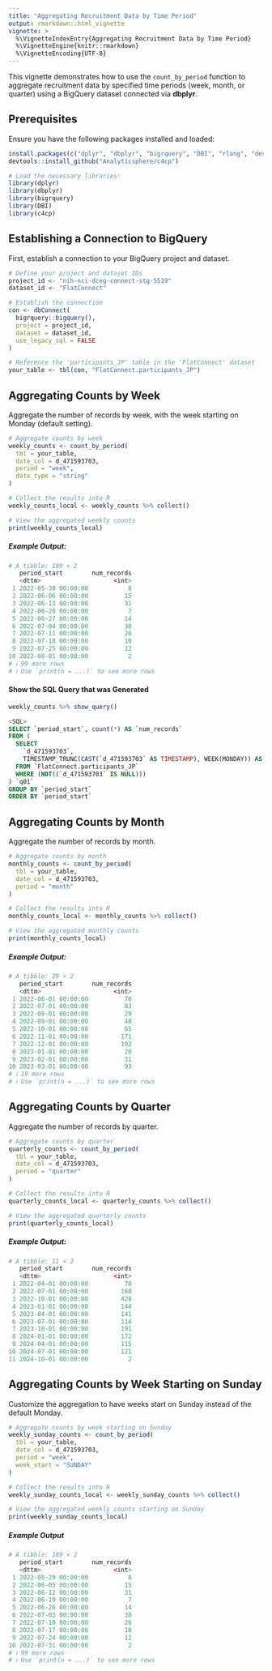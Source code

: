 ```yaml
---
title: "Aggregating Recruitment Data by Time Period"
output: rmarkdown::html_vignette
vignette: >
  %\VignetteIndexEntry{Aggregating Recruitment Data by Time Period}
  %\VignetteEngine{knitr::rmarkdown}
  %\VignetteEncoding{UTF-8}
---
```


This vignette demonstrates how to use the `count_by_period` function to aggregate recruitment data by specified time periods (week, month, or quarter) using a BigQuery dataset connected via **dbplyr**.

## Prerequisites

Ensure you have the following packages installed and loaded:

```r
install.packages(c("dplyr", "dbplyr", "bigrquery", "DBI", "rlang", "devtools"))
devtools::install_github("Analyticsphere/c4cp")

# Load the necessary libraries:
library(dplyr)
library(dbplyr)
library(bigrquery)
library(DBI)
library(c4cp)
```

## Establishing a Connection to BigQuery

First, establish a connection to your BigQuery project and dataset.

```r
# Define your project and dataset IDs
project_id <- "nih-nci-dceg-connect-stg-5519"
dataset_id <- "FlatConnect"

# Establish the connection
con <- dbConnect(
  bigrquery::bigquery(),
  project = project_id,
  dataset = dataset_id,
  use_legacy_sql = FALSE
)

# Reference the 'participants_JP' table in the 'FlatConnect' dataset
your_table <- tbl(con, "FlatConnect.participants_JP")
```

## Aggregating Counts by Week
Aggregate the number of records by week, with the week starting on Monday (default setting).

```r
# Aggregate counts by week
weekly_counts <- count_by_period(
  tbl = your_table,
  date_col = d_471593703,
  period = "week",
  date_type = "string"
)

# Collect the results into R
weekly_counts_local <- weekly_counts %>% collect()

# View the aggregated weekly counts
print(weekly_counts_local)
```

##### Example Output: 
```r
# A tibble: 109 × 2
   period_start        num_records
   <dttm>                    <int>
 1 2022-05-30 00:00:00           8
 2 2022-06-06 00:00:00          15
 3 2022-06-13 00:00:00          31
 4 2022-06-20 00:00:00           7
 5 2022-06-27 00:00:00          14
 6 2022-07-04 00:00:00          30
 7 2022-07-11 00:00:00          26
 8 2022-07-18 00:00:00          10
 9 2022-07-25 00:00:00          12
10 2022-08-01 00:00:00           2
# ℹ 99 more rows
# ℹ Use `print(n = ...)` to see more rows
```

#### Show the SQL Query that was Generated
```r
weekly_counts %>% show_query()
```

```sql
<SQL>
SELECT `period_start`, count(*) AS `num_records`
FROM (
  SELECT
    `d_471593703`,
    TIMESTAMP_TRUNC(CAST(`d_471593703` AS TIMESTAMP), WEEK(MONDAY)) AS `period_start`
  FROM `FlatConnect.participants_JP`
  WHERE (NOT((`d_471593703` IS NULL)))
) `q01`
GROUP BY `period_start`
ORDER BY `period_start`
```

## Aggregating Counts by Month
Aggregate the number of records by month.

```r
# Aggregate counts by month
monthly_counts <- count_by_period(
  tbl = your_table,
  date_col = d_471593703,
  period = "month"
)

# Collect the results into R
monthly_counts_local <- monthly_counts %>% collect()

# View the aggregated monthly counts
print(monthly_counts_local)
```

##### Example Output: 
```r
# A tibble: 29 × 2
   period_start        num_records
   <dttm>                    <int>
 1 2022-06-01 00:00:00          70
 2 2022-07-01 00:00:00          83
 3 2022-08-01 00:00:00          29
 4 2022-09-01 00:00:00          48
 5 2022-10-01 00:00:00          65
 6 2022-11-01 00:00:00         171
 7 2022-12-01 00:00:00         192
 8 2023-01-01 00:00:00          20
 9 2023-02-01 00:00:00          31
10 2023-03-01 00:00:00          93
# ℹ 19 more rows
# ℹ Use `print(n = ...)` to see more rows
```

## Aggregating Counts by Quarter
Aggregate the number of records by quarter.

```r
# Aggregate counts by quarter
quarterly_counts <- count_by_period(
  tbl = your_table,
  date_col = d_471593703,
  period = "quarter"
)

# Collect the results into R
quarterly_counts_local <- quarterly_counts %>% collect()

# View the aggregated quarterly counts
print(quarterly_counts_local)
```

##### Example Output:

```r
# A tibble: 11 × 2
   period_start        num_records
   <dttm>                    <int>
 1 2022-04-01 00:00:00          70
 2 2022-07-01 00:00:00         160
 3 2022-10-01 00:00:00         428
 4 2023-01-01 00:00:00         144
 5 2023-04-01 00:00:00         141
 6 2023-07-01 00:00:00         114
 7 2023-10-01 00:00:00         191
 8 2024-01-01 00:00:00         172
 9 2024-04-01 00:00:00         115
10 2024-07-01 00:00:00         121
11 2024-10-01 00:00:00           2
```

## Aggregating Counts by Week Starting on Sunday
Customize the aggregation to have weeks start on Sunday instead of the default Monday.

```r
# Aggregate counts by week starting on Sunday
weekly_sunday_counts <- count_by_period(
  tbl = your_table,
  date_col = d_471593703,
  period = "week",
  week_start = "SUNDAY"
)

# Collect the results into R
weekly_sunday_counts_local <- weekly_sunday_counts %>% collect()

# View the aggregated weekly counts starting on Sunday
print(weekly_sunday_counts_local)
```

##### Example Output
```r
# A tibble: 109 × 2
   period_start        num_records
   <dttm>                    <int>
 1 2022-05-29 00:00:00           8
 2 2022-06-05 00:00:00          15
 3 2022-06-12 00:00:00          31
 4 2022-06-19 00:00:00           7
 5 2022-06-26 00:00:00          14
 6 2022-07-03 00:00:00          30
 7 2022-07-10 00:00:00          26
 8 2022-07-17 00:00:00          10
 9 2022-07-24 00:00:00          12
10 2022-07-31 00:00:00           2
# ℹ 99 more rows
# ℹ Use `print(n = ...)` to see more rows
```
